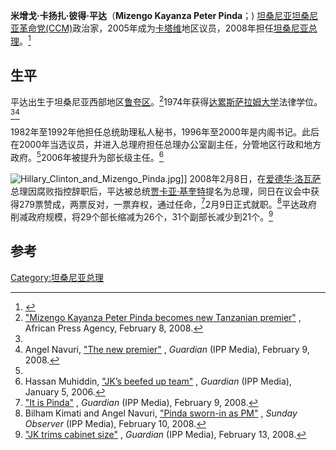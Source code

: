 {{Infobox officeholder
|honorific-prefix   = [[阁下|阁下]]
|name               = 米增戈·平達「<br>Mizengo Pinda
|honorific-suffix   = [[议员|MP]]
|image              = Mizengo Pinda, Prime Minister of Tanzania.jpg
|order              = 第9任
|office             = 坦桑尼亚总理
|term_start         = 2008年2月9日
|term_end           = 2015年11月20日
|president          = [[贾卡亚·基奎特|贾卡亚·基奎特]]
|predecessor        = [[爱德华·洛瓦萨|爱德华·洛瓦萨]]
|successor          = [[馬嘉尼華·K·馬嘉尼華|馬嘉尼華·K·馬嘉尼華]]
|office2            = 总理府区域行政与地方政府事务主任
|term_start2        = 2006年1月6日 
|term_end2          = 2008年2月9日 
|president2         = [[贾卡亚·基奎特|贾卡亚·基奎特]] 
|primeminister2     =
|predecessor2       = [[哈桑·恩圭利齐|哈桑·恩圭利齐]]
|successor2         = [[斯蒂芬·瓦西拉|斯蒂芬·瓦西拉]]
|office3            = 区域行政与地方政府事务副主任
|term_start3        = 2000年
|term_end3          = 2005年
|president3         = [[本杰明·姆卡帕|本杰明·姆卡帕]]
|predecessor3       = 
|successor3         = 
|office4            = [[卡塔维区|卡塔维]]选区议员
|term_start4        = 2000年10月  
|term_end4          =
|predecessor4       = 
|successor4         =
|majority4          = 自动当选 
|birth_date         = {{birth date and age|1948|08|12|df=y}}
|birth_place        = [[坦桑尼亚|坦桑尼亚]][[鲁夸区|鲁夸区]](Rukwa)
|nationality        = [[坦桑尼亚|坦桑尼亚]]
|party              = [[坦桑尼亚革命党|坦桑尼亚革命党(CCM)]]
|spouse             = Tunu Rehani Pinda
|relations          =
|children           = 4
|residence          = 
|alma_mater         = [[达累斯萨拉姆大学|达累斯萨拉姆大学(UDSM)]] 
|religion           = 
|website            = {{URL|pmo.go.tz}}
}}

'''米增戈·卡扬扎·彼得·平达'''（'''Mizengo Kayanza Peter Pinda'''；{{bd|1948年|8月12日|||}}) [[坦桑尼亚|坦桑尼亚]][[坦桑尼亚革命党|坦桑尼亚革命党(CCM)]]政治家，2005年成为[[卡塔维区|卡塔维]]地区议员，2008年担任[[坦桑尼亚总理|坦桑尼亚总理]]。<ref>{{cite web|url=http://www.parliament.go.tz/index.php/members/mpcvs/1038/minister|title=Member of Parliament CV|date=|work=|publisher=[[Parliament_of_Tanzania|Parliament of Tanzania]]|accessdate=6 September 2013|deadurl=yes|archiveurl=https://web.archive.org/web/20140701140339/http://parliament.go.tz/index.php/members/mpcvs/1038/minister|archivedate=2014年7月1日}}</ref>

==生平==
平达出生于坦桑尼亚西部地区[[鲁夸区|鲁夸区]]。<ref name=APA>[http://apanews.net/apa.php?page=show_article_eng&id_article=54501 "Mizengo Kayanza Peter Pinda becomes new Tanzanian premier"] {{webarchive|url=http://archive.wikiwix.com/cache/20080214042015/http://apanews.net/apa.php?page=show_article_eng&id_article=54501 |date=2008-02-14 }}, African Press Agency, February 8, 2008.</ref>1974年获得[[达累斯萨拉姆大学|达累斯萨拉姆大学]]法律学位。<ref name=APA/><ref name=New>Angel Navuri, [http://www.ippmedia.com/ipp/guardian/2008/02/09/108033.html "The new premier"] {{webarchive|url=https://web.archive.org/web/20081119083433/http://ippmedia.com/ipp/guardian/2008/02/09/108033.html |date=2008-11-19 }}, ''Guardian'' (IPP Media), February 9, 2008.</ref>

1982年至1992年他担任总统助理私人秘书，1996年至2000年是内阁书记。此后在2000年当选议员，并进入总理府担任总理办公室副主任，分管地区行政和地方政府。<ref name=New/>2006年被提升为部长级主任。<ref>Hassan Muhiddin, [http://www.ippmedia.com/ipp/guardian/2006/01/05/57238.html "JK’s beefed up team"] {{Wayback|url=http://www.ippmedia.com/ipp/guardian/2006/01/05/57238.html |date=20070103223211 }}, ''Guardian'' (IPP Media), January 5, 2006.</ref>

[[File:Hillary_Clinton_and_Mizengo_Pinda.jpg|thumb]]]]
2008年2月8日，在[[爱德华·洛瓦萨|爱德华·洛瓦萨]]总理因腐败指控辞职后，平达被总统[[贾卡亚·基奎特|贾卡亚·基奎特]]提名为总理，同日在议会中获得279票赞成，两票反对，一票弃权，通过任命，<ref>[http://www.ippmedia.com/ipp/guardian/2008/02/09/108034.html "It is Pinda"] {{webarchive|url=https://web.archive.org/web/20080820110522/http://ippmedia.com/ipp/guardian/2008/02/09/108034.html |date=2008-08-20 }}, ''Guardian'' (IPP Media), February 9, 2008.</ref>2月9日正式就职。<ref>Bilham Kimati and Angel Navuri, [http://www.ippmedia.com/ipp/observer/2008/02/10/108085.html "Pinda sworn-in as PM"] {{webarchive|url=https://web.archive.org/web/20080719165711/http://ippmedia.com/ipp/observer/2008/02/10/108085.html |date=2008-07-19 }}, ''Sunday Observer'' (IPP Media), February 10, 2008.</ref>平达政府削减政府规模，将29个部长缩减为26个，31个副部长减少到21个。<ref>[http://www.ippmedia.com/ipp/guardian/2008/02/13/108291.html "JK trims cabinet size"] {{Wayback|url=http://www.ippmedia.com/ipp/guardian/2008/02/13/108291.html |date=20080420083252 }}, ''Guardian'' (IPP Media), February 13, 2008.</ref>


==参考==
{{reflist}}

{{s-start}}
{{s-off}}
{{s-bef|before=[[爱德华·洛瓦萨|爱德华·洛瓦萨]]}}
{{s-ttl|title=[[坦桑尼亚总理|坦桑尼亚总理]]|years=2008年－2015年}}
{{s-aft|after=[[馬嘉尼華·卡西姆·馬嘉尼華|馬嘉尼華·卡西姆·馬嘉尼華]]}}
{{s-end}}
{{坦桑尼亚总理}}
{{DEFAULTSORT:Pinda, Mizengo}}

[[Category:坦桑尼亚总理|Category:坦桑尼亚总理]]